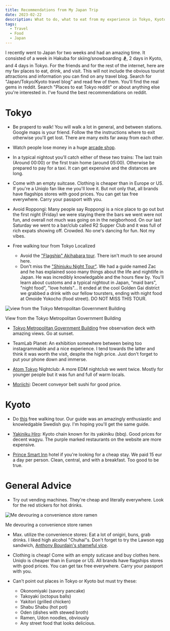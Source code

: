 ```yaml
---
title: Recommendations from My Japan Trip
date: 2023-02-22
description: What to do, what to eat from my experience in Tokyo, Kyoto, and Hakuba.
tags:
  - Travel
  - Food
  - Japan
---
```


I recently went to Japan for two weeks and had an amazing time. It consisted of a week in Hakuba for skiing/snowboarding 🏂, 2 days in Kyoto, and 4 days in Tokyo. For the friends and for the rest of the internet, here are my fav places to eat, drink, and visit. This will not include the obvious tourist attractions and information you can find on any travel blog. Search for "Japan/Tokyo/Kyoto travel blog" and read few of them. You'll find the real gems in reddit. Search "Places to eat Tokyo reddit" or about anything else you're interested in. I've found the best recommendations on reddit.

# Tokyo

- Be praperd to walk! You will walk a lot in general, and between stations. Google maps is your friend. Follow the the instructions where to exit otherwise you'll get lost. There are many exits far away from each other.

- Watch people lose money in a huge [arcade shop](https://www.youtube.com/watch?v=O-rBhEsU8NI).

- In a typical nightout you'll catch either of these two trains: The last train (Around 00:00) or the first train home (around 05:00). Otherwise be prepared to pay for a taxi. It can get expensive and the distances are long.

- Come with an empty suitcase. Clothing is cheaper than in Europe or US. If you're a Uniqlo fan like me you'll love it. But not only that, all brands have flagships stores with good prices. You can get tax free everywhere. Carry your passport with you.

- Avoid Roppongi: Many people say Roppongi is a nice place to go out but the first night (Friday) we were staying there the bars we went were not fun, and overall not much was going on in the neigborhood. On our last Saturday we went to a bar/club called R2 Supper Club and it was full of rich expats showing off. Crowded. No one's dancing for fun. Not my vibes.

- Free walking tour from Tokyo Localized

  - Avoid the ["Flagship" Akihabara tour](https://www.tokyolocalized.com/free-walking-tour). There isn't much to see around here.
  - Don't miss the ["Shinjuku Night Tour"](https://www.tokyolocalized.com/shinjuku-night-free-walking-tour). We had a guide named Zac and he has explained sooo many things about the life and nightlife in Japan. He was incredibly knowledgable and the hours flew by. You'll learn about customs and a typical nightout in Japan, "maid bars", "night food", "love hotels"... It ended at the cool Golden Gai district we grabbed a drink with our fellow toursters, ending with night food at Omoide Yokocho (food street). DO NOT MISS THIS TOUR.

<div
  style={{
    display: 'flex',
    flexDirection: 'column',
    justifyContent: 'center',
    alignItems: 'center',
  }}
>
  <img
    src="/images/older/view.jpg"
    alt="view from the Tokyo Metropolitan Government Building"
    style={{ maxWidth: '600px', width: '100%', height: 'auto', margin: '0' }}
  />
  <p>View from the Tokyo Metropolitan Government Building</p>
</div>

- [Tokyo Metropolitan Government Building](https://goo.gl/maps/rKjQZMVqk1crbhL78) free observation deck with amazing views. Go at sunset.

- TeamLab Planet: An exhibition somewhere between being too instagrammable and a nice experience. I tend towards the latter and think it was worth the visit, despite the high price. Just don't forget to put your phone down and immerse.

- [Atom Tokyo](https://goo.gl/maps/PKLppvguqa9SZLp27) Nightclub: A more EDM nightclub we went twice. Mostly for younger people but it was fun and full of warm locals.

- [Moriichi](https://goo.gl/maps/Agdk5QxNiEA7bxuE6): Decent conveyor belt sushi for good price.

# Kyoto

- Do [this](https://www.guruwalk.com/walks/35100-kyoto-free-walking-tour-main-tour) free walking tour. Our guide was an amazingly enthusiastic and knowledgable Swedish guy. I'm hoping you'll get the same guide.

- [Yakiniku Hiro](https://yakiniku-hiro.com/english/): Kyoto chain known for its yakiniku (bbq). Good prices for decent wagyu. The purple marked restaurants on the website are more expensive.

- [Prince Smart Inn](https://goo.gl/maps/mQy1nFAZnALbkVGh9) hotel if you're looking for a cheap stay. We paid 15 eur a day per person. Clean, central, and with a breakfast. Too good to be true.

# General Advice

- Try out vending machines. They're cheap and literally everywhere. Look for the red stickers for hot drinks.

<div
  style={{
    display: 'flex',
    flexDirection: 'column',
    justifyContent: 'center',
    alignItems: 'center',
  }}
>
  <img
    src="/images/older/ramen.jpg"
    alt="Me devouring a convenience store ramen"
    style={{ maxWidth: '400px', width: '100%', height: 'auto', margin: '0' }}
  />
  <p>Me devouring a convenience store ramen</p>
</div>

- Max. utilize the convenience stores: Eat a lot of onigiri, buns, grab drinks. I liked high alcohol "Chuhai"s. Don't forget to try the Lawson egg sandwich, [Anthony Bourdain's shameful vice](https://www.youtube.com/watch?v=v1LOiRfMc08).

- Clothing is cheap! Come with an empty suticase and buy clothes here. Uniqlo is cheaper than in Europe or US. All brands have flagships stores with good prices. You can get tax free everywhere. Carry your passport with you.

- Can't point out places in Tokyo or Kyoto but must try these:
  - Okonomiyaki (savory pancake)
  - Takoyaki (octopus balls)
  - Yakitori (grilled chicken)
  - Shabu Shabu (hot pot)
  - Oden (dishes with stewed broth)
  - Ramen, Udon noodles, obviously
  - Any street food that looks delicious.
